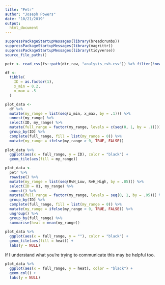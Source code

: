 ```yaml
---
title: "Petr"
author: "Joseph Powers"
date: "10/21/2019"
output:
  html_document
---
```


```r
suppressPackageStartupMessages(library(breadcrumbs))
suppressPackageStartupMessages(library(magrittr))
suppressPackageStartupMessages(library(tidyverse))
source_file_paths()

petr <- read_csv(fs::path(dir_raw, "analysis_rvh.csv")) %>% filter(!near(RvH_Low, -1.00))

df <-
  tibble(
    ID = as.factor(1),
    x_min = 0.2,
    x_max = .5
  )
```

```r
plot_data <-
  df %>% 
  mutate(my_range = list(seq(x_min, x_max, by = .1))) %>% 
  unnest(my_range) %>% 
  select(ID, my_range) %>% 
  mutate(full_range = factor(my_range, levels = c(seq(0, 1, by = .1)))) %>% 
  group_by(ID) %>% 
  complete(full_range, fill = list(my_range = 0)) %>% 
  mutate(my_range = ifelse(my_range > 0, TRUE, FALSE))
  
plot_data %>% 
  ggplot(aes(x = full_range, y = ID), color = "black") + 
  geom_tile(aes(fill = my_range)) 
```

```r
plot_data <- 
  petr %>% 
  rowwise() %>% 
  mutate(my_range = list(seq(RvH_Low, RvH_High, by = .05))) %>% 
  select(ID = X1, my_range) %>% 
  unnest() %>% 
  mutate(full_range = factor(my_range, levels = seq(0, 1, by = .05))) %>% 
  group_by(ID) %>% 
  complete(full_range, fill = list(my_range = 0)) %>% 
  mutate(my_range = ifelse(my_range > 0, TRUE, FALSE)) %>% 
  ungroup() %>% 
  group_by(full_range) %>% 
  summarise(heat = mean(my_range))
  
plot_data %>% 
  ggplot(aes(x = full_range, y = ""), color = "black") + 
  geom_tile(aes(fill = heat)) + 
  labs(y = NULL)
```

If I understand what you're trying to communicate this may be helpful too. 
```r
plot_data %>% 
  ggplot(aes(x = full_range, y = heat), color = "black") + 
  geom_col() + 
  labs(y = NULL)
```

